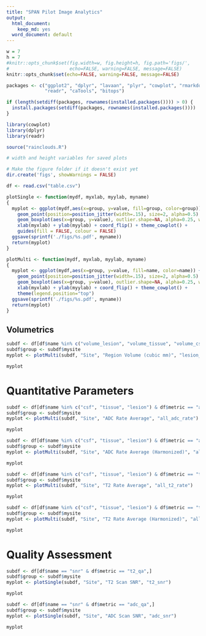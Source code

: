 ```yaml
---
title: "SPAN Pilot Image Analytics"
output:
  html_document:
    keep_md: yes
  word_document: default
---
```


```r
w = 7
h = 7
#knitr::opts_chunk$set(fig.width=w, fig.height=h, fig.path='figs/',
#                      echo=FALSE, warning=FALSE, message=FALSE)
knitr::opts_chunk$set(echo=FALSE, warning=FALSE, message=FALSE)
```

```r
packages <- c("ggplot2", "dplyr", "lavaan", "plyr", "cowplot", "rmarkdown", 
              "readr", "caTools", "bitops")

if (length(setdiff(packages, rownames(installed.packages()))) > 0) {
  install.packages(setdiff(packages, rownames(installed.packages())))  
}

library(cowplot)
library(dplyr)
library(readr)

source("rainclouds.R")

# width and height variables for saved plots

# Make the figure folder if it doesn't exist yet
dir.create('figs', showWarnings = FALSE)

df <- read.csv("table.csv")

plotSingle <- function(mydf, myxlab, myylab, myname)
{
  myplot <- ggplot(mydf,aes(x=group, y=value, fill=group, color=group)) +
    geom_point(position=position_jitter(width=.15), size=2, alpha=0.5) +
    geom_boxplot(aes(x=group, y=value), outlier.shape=NA, alpha=0.25, width=0.75) +
    xlab(myxlab) + ylab(myylab) + coord_flip() + theme_cowplot() + 
    guides(fill = FALSE, colour = FALSE)
  ggsave(sprintf('./figs/%s.pdf', myname))
  return(myplot)
}

plotMulti <- function(mydf, myxlab, myylab, myname)
{
  myplot <- ggplot(mydf,aes(x=group, y=value, fill=name, color=name)) +
    geom_point(position=position_jitter(width=.15), size=2, alpha=0.5) +
    geom_boxplot(aes(x=group, y=value), outlier.shape=NA, alpha=0.25, width=0.75) +
    xlab(myxlab) + ylab(myylab) + coord_flip() + theme_cowplot() + 
    theme(legend.position="top") 
  ggsave(sprintf('./figs/%s.pdf', myname))
  return(myplot)
}
```

## Volumetrics

```r
subdf <- df[df$name %in% c("volume_lesion", "volume_tissue", "volume_csf"),]; 
subdf$group <- subdf$mysite
myplot <- plotMulti(subdf, "Site", "Region Volume (cubic mm)", "lesion_volume")
```
```r
myplot
```

# Quantitative Parameters

```r

subdf <- df[df$name %in% c("csf", "tissue", "lesion") & df$metric == "adc_rate_mean",]
subdf$group <- subdf$mysite
myplot <- plotMulti(subdf, "Site", "ADC Rate Average", "all_adc_rate")
```
```r
myplot
```

```r

subdf <- df[df$name %in% c("csf", "tissue", "lesion") & df$metric == "adc_rate_harm_mean",]
subdf$group <- subdf$mysite
myplot <- plotMulti(subdf, "Site", "ADC Rate Average (Harmonized)", "all_adc_rate_harm")
```
```r
myplot
```

```r

subdf <- df[df$name %in% c("csf", "tissue", "lesion") & df$metric == "t2_rate_mean",]
subdf$group <- subdf$mysite
myplot <- plotMulti(subdf, "Site", "T2 Rate Average", "all_t2_rate")
```
```r
myplot
```

```r

subdf <- df[df$name %in% c("csf", "tissue", "lesion") & df$metric == "t2_rate_harm_mean",]
subdf$group <- subdf$mysite
myplot <- plotMulti(subdf, "Site", "T2 Rate Average (Harmonized)", "all_t2_rate_harm")
```
```r
myplot
```

# Quality Assessment 

```r

subdf <- df[df$name == "snr" & df$metric == "t2_qa",]
subdf$group <- subdf$mysite
myplot <- plotSingle(subdf, "Site", "T2 Scan SNR", "t2_snr")
```   
```r
myplot
```

```r

subdf <- df[df$name == "snr" & df$metric == "adc_qa",]
subdf$group <- subdf$mysite
myplot <- plotSingle(subdf, "Site", "ADC Scan SNR", "adc_snr")
```
```r
myplot
```

